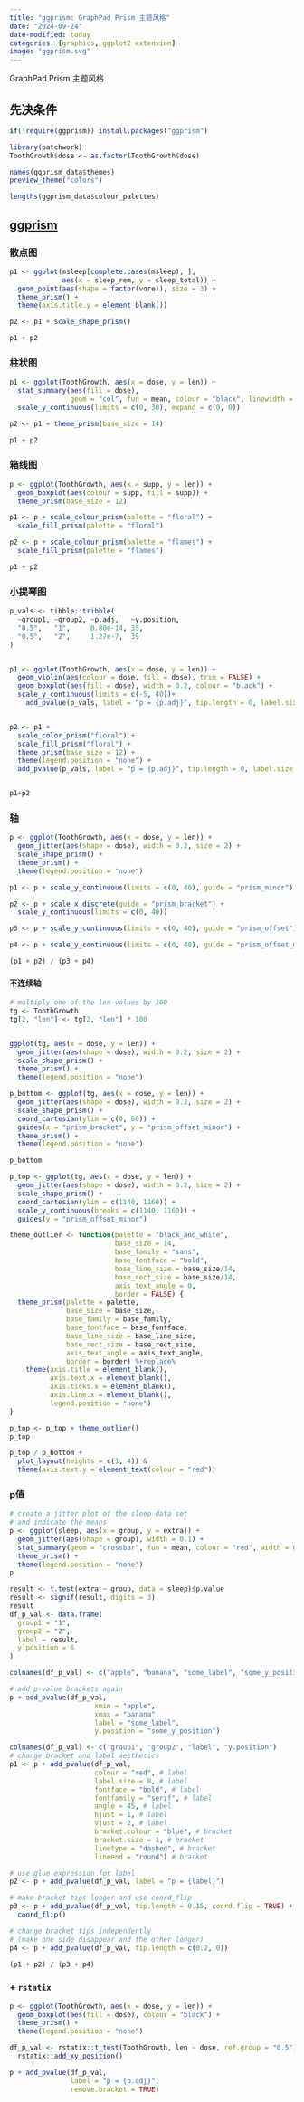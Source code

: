 ```yaml
---
title: "ggprism: GraphPad Prism 主题风格"
date: "2024-09-24"
date-modified: today
categories: [graphics, ggplot2 extension]
image: "ggprism.svg"
---
```


GraphPad Prism 主题风格

## 先决条件

```r
if(!require(ggprism)) install.packages("ggprism")
```

```r
library(patchwork)
ToothGrowth$dose <- as.factor(ToothGrowth$dose)

```

```r
names(ggprism_data$themes)
preview_theme("colors")
```

```r
lengths(ggprism_data$colour_palettes)
```

## [ggprism](https://csdaw.github.io/ggprism/index.html)

### 散点图

```r
p1 <- ggplot(msleep[complete.cases(msleep), ], 
             aes(x = sleep_rem, y = sleep_total)) + 
  geom_point(aes(shape = factor(vore)), size = 3) + 
  theme_prism() + 
  theme(axis.title.y = element_blank())

p2 <- p1 + scale_shape_prism()

p1 + p2
```

### 柱状图

```r
p1 <- ggplot(ToothGrowth, aes(x = dose, y = len)) + 
  stat_summary(aes(fill = dose),
               geom = "col", fun = mean, colour = "black", linewidth = 0.9) + 
  scale_y_continuous(limits = c(0, 30), expand = c(0, 0))

p2 <- p1 + theme_prism(base_size = 14)

p1 + p2
```

### 箱线图

```r
p <- ggplot(ToothGrowth, aes(x = supp, y = len)) + 
  geom_boxplot(aes(colour = supp, fill = supp)) + 
  theme_prism(base_size = 12)

p1 <- p + scale_colour_prism(palette = "floral") + 
  scale_fill_prism(palette = "floral")

p2 <- p + scale_colour_prism(palette = "flames") + 
  scale_fill_prism(palette = "flames")

p1 + p2
```

### 小提琴图

```r
p_vals <- tibble::tribble(
  ~group1, ~group2, ~p.adj,   ~y.position,
  "0.5",   "1",     8.80e-14, 35,
  "0.5",   "2",     1.27e-7,  39
)


p1 <- ggplot(ToothGrowth, aes(x = dose, y = len)) + 
  geom_violin(aes(colour = dose, fill = dose), trim = FALSE) + 
  geom_boxplot(aes(fill = dose), width = 0.2, colour = "black") + 
  scale_y_continuous(limits = c(-5, 40))+
    add_pvalue(p_vals, label = "p = {p.adj}", tip.length = 0, label.size = 4)


p2 <- p1 + 
  scale_color_prism("floral") + 
  scale_fill_prism("floral") + 
  theme_prism(base_size = 12) + 
  theme(legend.position = "none") + 
  add_pvalue(p_vals, label = "p = {p.adj}", tip.length = 0, label.size = 4)


p1+p2
```

### 轴

```r
p <- ggplot(ToothGrowth, aes(x = dose, y = len)) + 
  geom_jitter(aes(shape = dose), width = 0.2, size = 2) + 
  scale_shape_prism() + 
  theme_prism() + 
  theme(legend.position = "none")

p1 <- p + scale_y_continuous(limits = c(0, 40), guide = "prism_minor")

p2 <- p + scale_x_discrete(guide = "prism_bracket") + 
  scale_y_continuous(limits = c(0, 40))

p3 <- p + scale_y_continuous(limits = c(0, 40), guide = "prism_offset")

p4 <- p + scale_y_continuous(limits = c(0, 40), guide = "prism_offset_minor")

(p1 + p2) / (p3 + p4)
```

#### 不连续轴

```r
# multiply one of the len values by 100
tg <- ToothGrowth
tg[2, "len"] <- tg[2, "len"] * 100


ggplot(tg, aes(x = dose, y = len)) + 
  geom_jitter(aes(shape = dose), width = 0.2, size = 2) + 
  scale_shape_prism() + 
  theme_prism() + 
  theme(legend.position = "none")
```

```r
p_bottom <- ggplot(tg, aes(x = dose, y = len)) + 
  geom_jitter(aes(shape = dose), width = 0.2, size = 2) + 
  scale_shape_prism() + 
  coord_cartesian(ylim = c(0, 60)) + 
  guides(x = "prism_bracket", y = "prism_offset_minor") + 
  theme_prism() + 
  theme(legend.position = "none")

p_bottom
```

```r
p_top <- ggplot(tg, aes(x = dose, y = len)) + 
  geom_jitter(aes(shape = dose), width = 0.2, size = 2) + 
  scale_shape_prism() + 
  coord_cartesian(ylim = c(1140, 1160)) +
  scale_y_continuous(breaks = c(1140, 1160)) +
  guides(y = "prism_offset_minor")

theme_outlier <- function(palette = "black_and_white",
                          base_size = 14,
                          base_family = "sans",
                          base_fontface = "bold",
                          base_line_size = base_size/14,
                          base_rect_size = base_size/14,
                          axis_text_angle = 0,
                          border = FALSE) {
  theme_prism(palette = palette,
              base_size = base_size,
              base_family = base_family,
              base_fontface = base_fontface,
              base_line_size = base_line_size,
              base_rect_size = base_rect_size,
              axis_text_angle = axis_text_angle,
              border = border) %+replace% 
    theme(axis.title = element_blank(),
          axis.text.x = element_blank(),
          axis.ticks.x = element_blank(),
          axis.line.x = element_blank(),
          legend.position = "none")
}

p_top <- p_top + theme_outlier()
p_top

p_top / p_bottom + 
  plot_layout(heights = c(1, 4)) & 
  theme(axis.text.y = element_text(colour = "red"))
```

### p值

```r
# create a jitter plot of the sleep data set
# and indicate the means
p <- ggplot(sleep, aes(x = group, y = extra)) +
  geom_jitter(aes(shape = group), width = 0.1) + 
  stat_summary(geom = "crossbar", fun = mean, colour = "red", width = 0.2) + 
  theme_prism() + 
  theme(legend.position = "none")
p
```

```r
result <- t.test(extra ~ group, data = sleep)$p.value
result <- signif(result, digits = 3)
result
df_p_val <- data.frame(
  group1 = "1",
  group2 = "2",
  label = result,
  y.position = 6
)
```

```r
colnames(df_p_val) <- c("apple", "banana", "some_label", "some_y_position")

# add p-value brackets again
p + add_pvalue(df_p_val,
                     xmin = "apple",
                     xmax = "banana",
                     label = "some_label",
                     y.position = "some_y_position")
```

```r

colnames(df_p_val) <- c("group1", "group2", "label", "y.position")
# change bracket and label aesthetics
p1 <- p + add_pvalue(df_p_val,
                     colour = "red", # label
                     label.size = 8, # label
                     fontface = "bold", # label
                     fontfamily = "serif", # label
                     angle = 45, # label
                     hjust = 1, # label
                     vjust = 2, # label
                     bracket.colour = "blue", # bracket
                     bracket.size = 1, # bracket
                     linetype = "dashed", # bracket
                     lineend = "round") # bracket

# use glue expression for label
p2 <- p + add_pvalue(df_p_val, label = "p = {label}")

# make bracket tips longer and use coord_flip
p3 <- p + add_pvalue(df_p_val, tip.length = 0.15, coord.flip = TRUE) + 
  coord_flip()

# change bracket tips independently
# (make one side disappear and the other longer)
p4 <- p + add_pvalue(df_p_val, tip.length = c(0.2, 0))

(p1 + p2) / (p3 + p4)
```

### + `rstatix`

```r
p <- ggplot(ToothGrowth, aes(x = dose, y = len)) +
  geom_boxplot(aes(fill = dose), colour = "black") + 
  theme_prism() + 
  theme(legend.position = "none")

df_p_val <- rstatix::t_test(ToothGrowth, len ~ dose, ref.group = "0.5") %>% 
  rstatix::add_xy_position()

p + add_pvalue(df_p_val, 
               label = "p = {p.adj}",
               remove.bracket = TRUE)
```
